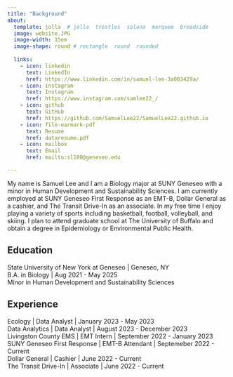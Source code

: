 ```yaml
---
title: "Background"
about:
  template: jolla  # jolla  trestles  solana  marquee  broadside
  image: website.JPG  
  image-width: 15em
  image-shape: round # rectangle  round  rounded
  
  links:
    - icon: linkedin
      text: LinkedIn
      href: https://www.linkedin.com/in/samuel-lee-3a003429a/ 
    - icon: instagram
      text: Instagram
      href: https://www.instagram.com/samlee22_/ 
    - icon: github
      text: GitHub
      href: https://github.com/SamuelLee22/SamuelLee22.github.io 
    - icon: file-earmark-pdf
      text: Resumé
      href: dataresume.pdf
    - icon: mailbox
      text: Email
      href: mailto:sl100@geneseo.edu

---
```



My name is Samuel Lee and I am a Biology major at SUNY Geneseo with a minor in Human Development and Sustainability Sciences. I am currently employed at SUNY Geneseo First Response as an EMT-B, Dollar General as a cashier, and The Transit Drive-In as an associate. In my free time I enjoy playing a variety of sports including basketball, football, volleyball, and skiing. I plan to attend graduate school at The University of Buffalo and obtain a degree in Epidemiology or Environmental Public Health.

## Education

State University of New York at Geneseo | Geneseo, NY <br>
B.A. in Biology | Aug 2021 - May 2025 <br>
Minor in Human Development and Sustainability Sciences

## Experience

Ecology | Data Analyst | January 2023 - May 2023 <br>
Data Analytics | Data Analyst | August 2023 - December 2023 <br>
Livingston County EMS | EMT Intern | September 2022 - January 2023 <br>
SUNY Geneseo First Response | EMT-B Attendant | Septemeber 2022 - Current <br>
Dollar General | Cashier | June 2022 - Current <br>
The Transit Drive-In | Associate | June 2022 - Current <br>


